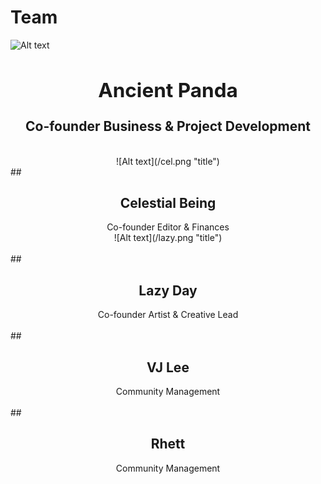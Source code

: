 # Team

![Alt text](/pan32.png "title")
## <center><h2>Ancient Panda</h2>Co-founder Business & Project Development</center>
<br/>
<center>![Alt text](/cel.png "title")</center>
## <center><h2>Celestial Being</h2>Co-founder Editor & Finances</center>
<center>![Alt text](/lazy.png "title")</center>
<br/>
## <center><h2>Lazy Day</h2>Co-founder Artist & Creative Lead</center>
<br/>
## <center><h2> VJ Lee </h2>Community Management</center>
<br/>
## <center><h2> Rhett </h2>Community Management</center>
